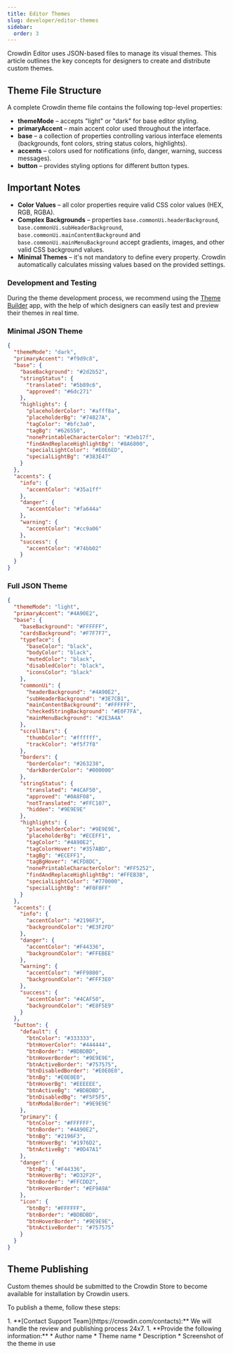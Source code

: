 ```yaml
---
title: Editor Themes
slug: developer/editor-themes
sidebar:
  order: 3
---
```



Crowdin Editor uses JSON-based files to manage its visual themes. This article outlines the key concepts for designers to create and distribute custom themes.

## Theme File Structure

A complete Crowdin theme file contains the following top-level properties:

* **themeMode** &ndash; accepts "light" or "dark" for base editor styling.
* **primaryAccent** &ndash; main accent color used throughout the interface.
* **base** &ndash; a collection of properties controlling various interface elements (backgrounds, font colors, string status colors, highlights).
* **accents** &ndash; colors used for notifications (info, danger, warning, success messages).
* **button** &ndash; provides styling options for different button types.

## Important Notes

* **Color Values** &ndash; all color properties require valid CSS color values (HEX, RGB, RGBA).
* **Complex Backgrounds** &ndash; properties `base.commonUi.headerBackground`, `base.commonUi.subHeaderBackground`, `base.commonUi.mainContentBackground` and `base.commonUi.mainMenuBackground` accept gradients, images, and other valid CSS background values.
* **Minimal Themes** &ndash; it's not mandatory to define every property. Crowdin automatically calculates missing values based on the provided settings.

### Development and Testing

During the theme development process, we recommend using the [Theme Builder](https://store.crowdin.com/theme-builder) app, with the help of which designers can easily test and preview their themes in real time.

### Minimal JSON Theme

```json
{
  "themeMode": "dark",
  "primaryAccent": "#f9d9c8",
  "base": {
    "baseBackground": "#2d2b52",
    "stringStatus": {
      "translated": "#5b89c6",
      "approved": "#6dc271"
    },
    "highlights": {
      "placeholderColor": "#afff8a",
      "placeholderBg": "#74827A",
      "tagColor": "#bfc3a0",
      "tagBg": "#626550",
      "nonePrintableCharacterColor": "#3eb17f",
      "findAndReplaceHighlightBg": "#8A6800",
      "specialLightColor": "#E0E6ED",
      "specialLightBg": "#383E47"
    }
  },
  "accents": {
    "info": {
      "accentColor": "#35a1ff"
    },
    "danger": {
      "accentColor": "#fa644a"
    },
    "warning": {
      "accentColor": "#cc9a06"
    },
    "success": {
      "accentColor": "#74bb02"
    }
  }
}
```

### Full JSON Theme

```json
{
  "themeMode": "light",
  "primaryAccent": "#4A90E2",
  "base": {
    "baseBackground": "#FFFFFF",
    "cardsBackground": "#F7F7F7",
    "typeface": {
      "baseColor": "black",
      "bodyColor": "black",
      "mutedColor": "black",
      "disabledColor": "black",
      "iconsColor": "black"
    },
    "commonUi": {
      "headerBackground": "#4A90E2",
      "subHeaderBackground": "#3E7CB1",
      "mainContentBackground": "#FFFFFF",
      "checkedStringBackground": "#E0F7FA",
      "mainMenuBackground": "#2E3A4A"
    },
    "scrollBars": {
      "thumbColor": "#ffffff",
      "trackColor": "#f5f7f8"
    },
    "borders": {
      "borderColor": "#263238",
      "darkBorderColor": "#000000"
    },
    "stringStatus": {
      "translated": "#4CAF50",
      "approved": "#0A8F08",
      "notTranslated": "#FFC107",
      "hidden": "#9E9E9E"
    },
    "highlights": {
      "placeholderColor": "#9E9E9E",
      "placeholderBg": "#ECEFF1",
      "tagColor": "#4A90E2",
      "tagColorHover": "#357ABD",
      "tagBg": "#ECEFF1",
      "tagBgHover": "#CFD8DC",
      "nonePrintableCharacterColor": "#FF5252",
      "findAndReplaceHighlightBg": "#FFEB3B",
      "specialLightColor": "#770000",
      "specialLightBg": "#F0F0FF"
    }
  },
  "accents": {
    "info": {
      "accentColor": "#2196F3",
      "backgroundColor": "#E3F2FD"
    },
    "danger": {
      "accentColor": "#F44336",
      "backgroundColor": "#FFEBEE"
    },
    "warning": {
      "accentColor": "#FF9800",
      "backgroundColor": "#FFF3E0"
    },
    "success": {
      "accentColor": "#4CAF50",
      "backgroundColor": "#E8F5E9"
    }
  },
  "button": {
    "default": {
      "btnColor": "#333333",
      "btnHoverColor": "#444444",
      "btnBorder": "#BDBDBD",
      "btnHoverBorder": "#9E9E9E",
      "btnActiveBorder": "#757575",
      "btnDisabledBorder": "#E0E0E0",
      "btnBg": "#E0E0E0",
      "btnHoverBg": "#EEEEEE",
      "btnActiveBg": "#BDBDBD",
      "btnDisabledBg": "#F5F5F5",
      "btnModalBorder": "#9E9E9E"
    },
    "primary": {
      "btnColor": "#FFFFFF",
      "btnBorder": "#4A90E2",
      "btnBg": "#2196F3",
      "btnHoverBg": "#1976D2",
      "btnActiveBg": "#0D47A1"
    },
    "danger": {
      "btnBg": "#F44336",
      "btnHoverBg": "#D32F2F",
      "btnBorder": "#FFCDD2",
      "btnHoverBorder": "#EF9A9A"
    },
    "icon": {
      "btnBg": "#FFFFFF",
      "btnBorder": "#BDBDBD",
      "btnHoverBorder": "#9E9E9E",
      "btnActiveBorder": "#757575"
    }
  }
}
```

## Theme Publishing

Custom themes should be submitted to the Crowdin Store to become available for installation by Crowdin users.

To publish a theme, follow these steps:

<Steps>
  1. **[Contact Support Team](https://crowdin.com/contacts):** We will handle the review and publishing process 24x7.
  1. **Provide the following information:**
      * Author name
      * Theme name
      * Description
      * Screenshot of the theme in use  
</Steps>